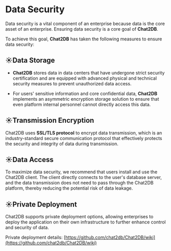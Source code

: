 # Data Security

Data security is a vital component of an enterprise because data is the core asset of an enterprise. Ensuring data security is a core goal of **Chat2DB**.

To achieve this goal, **Chat2DB** has taken the following measures to ensure data security:

## ☀️Data Storage

- **Chat2DB** stores data in data centers that have undergone strict security certification and are equipped with advanced physical and technical security measures to prevent unauthorized data access.

- For users' sensitive information and core confidential data, **Chat2DB** implements an asymmetric encryption storage solution to ensure that even platform internal personnel cannot directly access this data.

## ☀️Transmission Encryption

Chat2DB uses **SSL/TLS protocol** to encrypt data transmission, which is an industry-standard secure communication protocol that effectively protects the security and integrity of data during transmission.

## ☀️Data Access

To maximize data security, we recommend that users install and use the Chat2DB client.
The client directly connects to the user's database server, and the data transmission does not need to pass through the Chat2DB platform, thereby reducing the potential risk of data leakage.

## ☀️Private Deployment

Chat2DB supports private deployment options, allowing enterprises to deploy the application on their own infrastructure to further enhance control and security of data.

Private deployment details: [https://github.com/chat2db/Chat2DB/wiki](https://github.com/chat2db/Chat2DB/wiki)